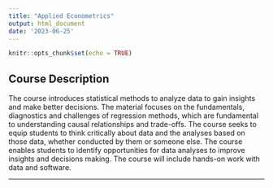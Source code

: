 ```yaml
---
title: "Applied Econometrics"
output: html_document
date: '2023-06-25'
---
```


```r
knitr::opts_chunk$set(echo = TRUE)
```

## Course Description

The course introduces statistical methods to analyze data to gain insights and make better decisions. The material focuses on the fundamentals, diagnostics and challenges of regression methods, which are fundamental to understanding causal relationships and trade-offs. The course seeks to equip students to think critically about data and the analyses based on those data, whether conducted by them or someone else. The course enables students to identify opportunities for data analyses to improve insights and decisions making. The course will include hands-on work with data and software.

__________
